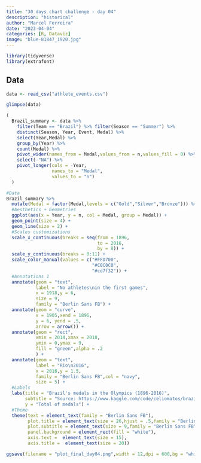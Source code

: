 ```yaml
---
title: "30 days chart challenge - day 04"
description: "historical"
author: "Marcel Ferreira"
date: "2023-04-04"
categories: [R, Dataviz]
image: "blue-81847_1920.jpg"
---
```


```r
library(tidyverse)
library(extrafont)
```

## Data

```r
data <- read_csv("athlete_events.csv")
```

```r
glimpse(data)
```

```r
(
  Brazil_summary <- data %>% 
    filter(Team == "Brazil") %>% filter(Season == "Summer") %>%
    distinct(Season, Year, Event, Medal) %>%
    select(Year,Medal) %>%
    group_by(Year) %>%
    count(Medal) %>%
    pivot_wider(names_from = Medal,values_from = n,values_fill = 0) %>%
    select(-"NA") %>%
    pivot_longer(cols = -Year,
                 names_to = "Medal",
                 values_to = "n")
  )
```

```r
#Data
Brazil_summary %>%
  mutate(Medal = factor(Medal,levels = c("Gold","Silver","Bronze"))) %>%
  #Aesthetics + Geometries
  ggplot(aes(x = Year, y = n, col = Medal, group = Medal)) +
  geom_point(size = 4) + 
  geom_line(size = 2) +
  #Scales customizations
  scale_x_continuous(breaks = seq(from = 1896,
                                  to = 2016,
                                  by = 8)) +
  scale_y_continuous(breaks = 0:11) +
  scale_color_manual(values = c("#FFD700",
                                "#C0C0C0",
                                "#cd7f32")) + 
  #Annotations 1
  annotate(geom = "text",
           label = "No athletes\nin the first games",
           x = 1918,y = 6,
           size = 9,
           family = "Berlin Sans FB") +
  annotate(geom = "curve",
           x = 1905,xend = 1896,
           y = 6, yend = .5,
           arrow = arrow()) +
  annotate(geom = "rect",
           xmin = 2014,xmax = 2018,
           ymin = 0,ymax = 9,
           fill = "green",alpha = .2
           ) +
  annotate(geom = "text",
           label = "Rio\n2016",
           x = 2016,y = 1.5,
           family = "Berlin Sans FB",col = "navy",
           size = 5) +
  #Labels
  labs(title = "Brazil's medals in the Olympics (1896-2016)",
       subtitle = "Source: https://www.kaggle.com/code/celiomatos/brazil-score-in-olympics/input?select=athlete_events.csv",
       y = "Total of medals") +
  #Theme
  theme(text = element_text(family = "Berlin Sans FB"),
        plot.title = element_text(size = 26,hjust = .5,family = "Berlin Sans FB"),
        plot.subtitle = element_text(size = 9,family = "Berlin Sans FB"),
        panel.background = element_rect(fill = "white"),
        axis.text =  element_text(size = 15),
        axis.title =  element_text(size = 20))
```

```r
ggsave(filename = "plot_final_day04.png",width = 12,dpi = 600,bg = "white")
```
